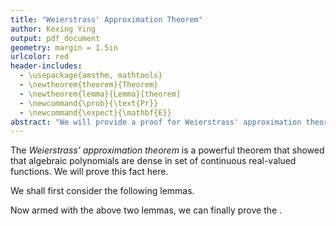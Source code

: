 ```yaml
---
title: "Weierstrass' Approximation Theorem"
author: Kexing Ying
output: pdf_document
geometry: margin = 1.5in
urlcolor: red
header-includes:
  - \usepackage{amsthm, mathtools}
  - \newtheorem{theorem}{Theorem}
  - \newtheorem{lemma}{Lemma}[theorem]
  - \newcommand{\prob}{\text{Pr}}
  - \newcommand{\expect}{\mathbf{E}}
abstract: "We will provide a proof for Weierstrass' approximation theorem using the law of large numbers."
---
```


The *Weierstrass' approximation theorem* is a powerful theorem that showed that algebraic polynomials are 
dense in set of continuous real-valued functions. We will prove this fact here.

We shall first consider the following lemmas.

\begin{lemma}\label{l}
Let $X_1, X_2, \cdots , X_i, \cdots , X_n$ be a sequence of independently and identically distributed random 
variables following the Bernoulli distribution with parameter $x$ and let $f : [0, 1] \to \mathbb{R}$ be a 
continuous function. Then
$$ \expect \left[f \left(\frac{S_n}{n} \right)\right] = B_n(x) $$
where $S_n := \sum_{i = 1}^n X_i$, and 
$$B_n(x) := \sum_{k = 0}^n f \left(\frac{k}{n}\right) \binom{n}{k} x^k (1 - x)^{n - k}.$$
\end{lemma}
\begin{proof}
As $S_n$ is defined to be the sum of $n$ i.i.d Bernoulli random variables, it follows a binomial distribution 
with parameter $n$ and $x$ (prove it!). Thus, $S_n$ has a probability mass function,
$$p_{S_n}(k) = \prob (S_n = k) = \binom{n}{k} x^k(1 - x)^{n-k}. $$

Then, by the \textit{law of the unconscious statistician} (cite this), we have 
$$\expect \left[f \left(\frac{S_n}{n} \right)\right] = \sum_{k \in \text{supp}\left(\frac{S_n}{n}\right)} f(k) \prob \left(\frac{S_n}{n} = k\right),$$
where $\text{supp}\left(\frac{S_n}{n}\right)$ denotes the support of $\frac{S_n}{n}$.

Now as, $S_n$ is the sum of $n$ Bernoulli random variables, $S_n$ can take valued from $1, 2, \cdots, n$, and 
thus $\text{supp}\left(\frac{S_n}{n}\right) = \{\frac{1}{n}, \frac{2}{n}, \cdots, 1 \}$.

Then, 
\begin{align*}
\expect \left[f \left(\frac{S_n}{n} \right)\right] & = \sum_{k \in \text{supp}\left(\frac{S_n}{n}\right)} f(k) \prob \left(\frac{S_n}{n} = k\right) \\
& = \sum_{k \in \text{supp}\left(\frac{S_n}{n}\right)} f(k) \prob \left(S_n = nk\right) \\
& = \sum_{k \in \{\frac{1}{n}, \frac{2}{n}, \cdots, 1 \}} f(k) \binom{n}{nk} x^{nk} (1 - x)^{n-nk}\\
& = \sum_{i = 0}^n f\left(\frac{i}{n}\right) \binom{n}{i} x^i (1 - x)^{n - i} = B_n(x)
\end{align*}
as required.

\end{proof}

\begin{lemma}\label{a}
Let $f : [0, 1] \to \mathbb{R}$ be a continuous function. Then for all $\epsilon > 0$, there exists some $\delta >0$ 
such that 
$$\expect \left[ \mathbf{1}_{(A_n)^c} \left| f(x) - f \left(\frac{S_n}{n}\right) \right| \right] < \epsilon$$
where $\mathbf{1}_{(A_n)^c}$ is the indicator function for $(A_n)^c$ and 
$$ A_n(\delta) = \left\{\omega : \left| \frac{S_n(\omega)}{n} - x \right| \ge \delta \right\}.$$

\end{lemma}
\begin{proof}
Let us fix $\epsilon > 0$. As $f$ is continuous on a compact interval $[0, 1]$, $f$ is uniformally continuous 
(cite this), thus, there exists some $\delta > 0$ such that, for all $x, y \in [0, 1]$, if 
$\left| x - y \right| < \delta$, then $\left| f(x) - f(y) \right| < \epsilon$.

Then we see, that, if $\omega \in A_n(\delta)^c$, we have $\mathbf{1}_{A_n(\delta)^c} = 1$ and as 
$$\omega \in A_n(\delta)^c = \left\{\omega : \neg \left| \frac{S_n(\omega)}{n} - x \right| \ge \delta \right\} = 
\left\{\omega : \left| \frac{S_n(\omega)}{n} - x \right| < \delta \right\},$$ 
i.e. $\left| x - \frac{S_n}{n} \right| < \delta$, 
and thus, by the construction of $\delta$, $\left| f(x) - f\left(\frac{S_n}{n}\right) \right| < \epsilon$ and hence,
$$\mathbf{1}_{A_n(\delta)^c}\left| x - \frac{S_n}{n} \right| = \left| x - \frac{S_n}{n} \right| < \epsilon.$$

On the other hand, if $\omega \not\in A_n(\delta)^c$, we have $\mathbf{1}_{A_n(\delta)^c} = 0$, so
$$\mathbf{1}_{A_n(\delta)^c}\left| x - \frac{S_n}{n} \right| = 0.$$

\newpage
Now, as the events of $\omega \in A_n(\delta)^c$ and the event $\omega \not\in A_n(\delta)^c$ 
partitions the sample space by the \textit{law of excluded middle} (cite this), by the \textit{total 
law of expectation}, we have,
\begin{align*}
\expect \left[ \mathbf{1}_{(A_n)^c} \left| f(x) - f \left(\frac{S_n}{n}\right) \right| \right] & = \expect \left[ \left(\mathbf{1}_{(A_n)^c} \left| f(x) - f \left(\frac{S_n}{n}\right) \right| \right) \mid \omega \in A_n(\delta)^c \right] \prob(\omega \in A_n(\delta)^c) \\
& + \expect \left[ \left( \mathbf{1}_{(A_n)^c} \left| f(x) - f \left(\frac{S_n}{n} \right) \right| \right) \mid \omega \not\in A_n(\delta)^c \right] \prob(\omega \not\in A_n(\delta)^c) \\
& = \expect \left[ \left(\mathbf{1}_{(A_n)^c} \left| f(x) - f \left(\frac{S_n}{n}\right) \right| \right) \mid \omega \in A_n(\delta)^c \right] \prob(\omega \in A_n(\delta)^c)\\
& < \epsilon \prob (\omega \in A_n(\delta)^c) \le \epsilon
\end{align*}
as required.
\end{proof}

Now armed with the above two lemmas, we can finally prove the \textit{Weierstrass' approximation 
theorem}.

\begin{theorem}[Weierstrass' approximation theorem]
Let $f : [0, 1] \to \mathbb{R}$ be a continuous function. Then for all $\epsilon > 0$, there exists a polynomial 
$P_n$ such that 
$$\sup_{x \in [0, 1]} \left| f(x) - P_n(x) \right| < \epsilon. $$
\end{theorem}

\begin{proof}
Fix $\epsilon > 0$, then by lemma~\ref{a}, there is some $\delta > 0$ such that 
\begin{align*}
 \frac{1}{2}\epsilon & > \expect \left[ \mathbf{1}_{A_n(\delta)^c} \left| f(x) - f \left(\frac{S_n}{n}\right) \right| \right] \\
 &= \expect \left[ \left(\mathbf{1}_{(A_n)^c} \left| f(x) - f \left(\frac{S_n}{n}\right) \right| \right) \mid A_n(\delta)^c \right] \prob(A_n(\delta)^c), 
\end{align*}
where $A_n(\delta)$ is defined the same way as lemma~\ref{a}.

By considering the \textit{weak law of large numbers}, we have $P(A_n(\delta)) \to 0$ as $n \to \infty$. So there exists 
some $N \in \mathbb{N}$, such that for all $n \ge N$, $\left| P(A_n(\delta)) \right| < \frac{1}{2}$.

Now, consider by triangle inequality, for any discrete random variable $Y$, 
$$\expect (\left| Y \right|) = \sum \left| y \right| \prob(Y = y) \ge \left| \sum y \prob(Y = y) \right| = \left| \expect(Y) \right|,$$
where the second equality is due to the law of the unconscious statistician.

Thus, with this, we can establish the following inequality,
\begin{align*}
& \expect \left[ \left(\mathbf{1}_{(A_N)^c} \left| f(x) - f \left(\frac{S_N}{N}\right) \right| \right) \mid (A_N)^c \right] \prob((A_N)^c) \\
& = \expect \left[ \left| f(x) - f \left(\frac{S_N}{N}\right) \right|\right] \prob((A_N)^c) \\
& \ge \left| \expect \left[f(x) - f \left(\frac{S_N}{N}\right) \right] \right| \prob((A_N)^c) \\
& = \left| f(x) - \expect \left[f \left(\frac{S_N}{N}\right) \right] \right| \prob((A_N)^c).
\end{align*}
However, by lemma~\ref{l}, we have $\expect \left[f \left(\frac{S_N}{N}\right) \right] = B_N$, thus, 
\begin{align*}
\left| f(x) - \expect \left[f \left(\frac{S_N}{N}\right) \right] \right| \prob((A_N)^c) & = \left| f(x) - B_N(x) \right| \prob((A_N)^c)\\
& = \left| f(x) - B_N(x) \right| (1 - \prob(A_N)). \\
\end{align*}
Now, as we have choosen $N$, such that $\prob(A_N) < \frac{1}{2}$, $1 - \prob(A_N) > \frac{1}{2}$, so 
$$ \left| f(x) - B_N(x) \right| (1 - \prob(A_N)) > \frac{1}{2}\left| f(x) - B_N(x) \right|,$$
and hence, 
$$
\frac{1}{2} \epsilon > \frac{1}{2}\left| f(x) - B_N(x) \right| 
\implies \epsilon > \left| f(x) - B_N(x) \right|.
$$
As $B_N$ is a polynomial, we have found polynomial that is at most $\epsilon$ distance away from $f$, as required.
\end{proof}
